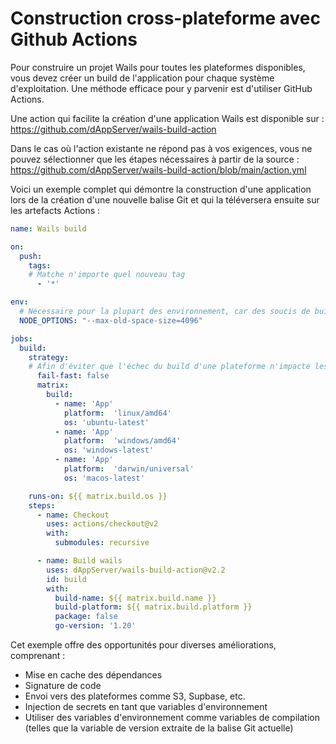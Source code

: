 # Construction cross-plateforme avec Github Actions

Pour construire un projet Wails pour toutes les plateformes disponibles, vous devez créer un build de l'application pour chaque système d'exploitation. Une méthode efficace pour y parvenir est d'utiliser GitHub Actions.

Une action qui facilite la création d'une application Wails est disponible sur :
https://github.com/dAppServer/wails-build-action

Dans le cas où l'action existante ne répond pas à vos exigences, vous ne pouvez sélectionner que les étapes nécessaires à partir de la source :
https://github.com/dAppServer/wails-build-action/blob/main/action.yml

Voici un exemple complet qui démontre la construction d'une application lors de la création d'une nouvelle balise Git et qui la téléversera ensuite sur les artefacts Actions :

```yaml
name: Wails build

on:
  push:
    tags:
    # Matche n'importe quel nouveau tag
      - '*'

env:
  # Nécessaire pour la plupart des environnement, car des soucis de build peuvent arriver à cause de soucis de mémoire
  NODE_OPTIONS: "--max-old-space-size=4096"

jobs:
  build:
    strategy:
    # Afin d'éviter que l'échec du build d'une plateforme n'impacte les autres
      fail-fast: false
      matrix:
        build:
          - name: 'App'
            platform:  'linux/amd64'
            os: 'ubuntu-latest'
          - name: 'App'
            platform:  'windows/amd64'
            os: 'windows-latest'
          - name: 'App'
            platform:  'darwin/universal'
            os: 'macos-latest'

    runs-on: ${{ matrix.build.os }}
    steps:
      - name: Checkout
        uses: actions/checkout@v2
        with:
          submodules: recursive

      - name: Build wails
        uses: dAppServer/wails-build-action@v2.2
        id: build
        with:
          build-name: ${{ matrix.build.name }}
          build-platform: ${{ matrix.build.platform }}
          package: false
          go-version: '1.20'
```

Cet exemple offre des opportunités pour diverses améliorations, comprenant :

-   Mise en cache des dépendances
-   Signature de code
-   Envoi vers des plateformes comme S3, Supbase, etc.
-   Injection de secrets en tant que variables d'environnement
-   Utiliser des variables d'environnement comme variables de compilation (telles que la variable de version extraite de la balise Git actuelle)
